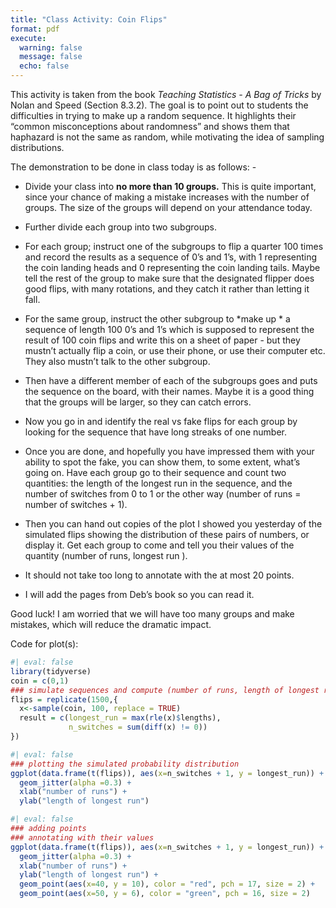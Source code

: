 ```yaml
---
title: "Class Activity: Coin Flips"
format: pdf
execute: 
  warning: false
  message: false
  echo: false
---
```


This activity is taken from the book *Teaching Statistics - A Bag of Tricks* by Nolan and Speed (Section 8.3.2). The goal is to point out to students the difficulties in trying to make up a random sequence. It highlights their "common misconceptions about randomness" and shows them that haphazard is not the same as random, while motivating the idea of sampling distributions.

The demonstration to be done in class today is as follows: -

-   Divide your class into **no more than 10 groups.** This is quite important, since your chance of making a mistake increases with the number of groups. The size of the groups will depend on your attendance today.

-   Further divide each group into two subgroups.

-   For each group; instruct one of the subgroups to flip a quarter 100 times and record the results as a sequence of 0's and 1's, with 1 representing the coin landing heads and 0 representing the coin landing tails. Maybe tell the rest of the group to make sure that the designated flipper does good flips, with many rotations, and they catch it rather than letting it fall.

-   For the same group, instruct the other subgroup to \*make up \* a sequence of length 100 0's and 1's which is supposed to represent the result of 100 coin flips and write this on a sheet of paper - but they mustn't actually flip a coin, or use their phone, or use their computer etc. They also mustn't talk to the other subgroup.

-   Then have a different member of each of the subgroups goes and puts the sequence on the board, with their names. Maybe it is a good thing that the groups will be larger, so they can catch errors.

-   Now you go in and identify the real vs fake flips for each group by looking for the sequence that have long streaks of one number.

-   Once you are done, and hopefully you have impressed them with your ability to spot the fake, you can show them, to some extent, what's going on. Have each group go to their sequence and count two quantities: the length of the longest run in the sequence, and the number of switches from 0 to 1 or the other way (number of runs = number of switches + 1). 

-   Then you can hand out copies of the plot I showed you yesterday of the simulated flips showing the distribution of these pairs of numbers, or display it. Get each group to come and tell you their values of the quantity (number of runs, longest run ). 
-   It should not take too long to annotate with the at most 20 points. 
-   I will add the pages from Deb's book so you can read it. 

Good luck! I am worried that we will have too many groups and make mistakes, which will reduce the dramatic impact.

Code for plot(s):

```r
#| eval: false
library(tidyverse)
coin = c(0,1)
### simulate sequences and compute (number of runs, length of longest run) for each.
flips = replicate(1500,{
  x<-sample(coin, 100, replace = TRUE)
  result = c(longest_run = max(rle(x)$lengths),
             n_switches = sum(diff(x) != 0))
})

```

```r
#| eval: false
### plotting the simulated probability distribution
ggplot(data.frame(t(flips)), aes(x=n_switches + 1, y = longest_run)) + 
  geom_jitter(alpha =0.3) + 
  xlab("number of runs") +
  ylab("length of longest run")
```

```r
#| eval: false
### adding points
### annotating with their values
ggplot(data.frame(t(flips)), aes(x=n_switches + 1, y = longest_run)) + 
  geom_jitter(alpha =0.3) + 
  xlab("number of runs") +
  ylab("length of longest run") + 
  geom_point(aes(x=40, y = 10), color = "red", pch = 17, size = 2) +
  geom_point(aes(x=50, y = 6), color = "green", pch = 16, size = 2)
```

